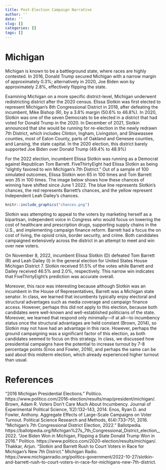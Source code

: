 ```yaml
---
title: Post-Election Campaign Narrative
author: ''
date: ''
slug: []
categories: []
tags: []
---
```


# Michigan

Michigan is known to be a battleground state, where races are highly contested. In 2016, Donald Trump secured Michigan with a narrow margin of approximately 0.3%; alternatively in 2020, Joe Biden won by approximately 2.8%, effectively flipping the state. 

Examining Michigan on a more specific district-level, Michigan underwent redistricting district after the 2020 census. Elissa Slotkin was first elected to represent Michigan's 8th Congressional District in 2018, after defeating the incumbent, Mike Bishop (R), by a 3.8% margin (50.6% to 46.8%). In 2020, Slotkin was one of the seven Democrats to be elected in a district that had voted for Donald Trump in the 2020. In December of 2021, Slotkin announced that she would be running for re-election in the newly redrawn 7th District, which includes Clinton, Ingham, Livingston, and Shiawassee counties, most of Eaton County, parts of Oakland and Genesee counties, and Lansing, the state capital. In the 2020 election, this district barely supported Joe Biden over Donald Trump (49.4% to 48.9%)

For the 2022 election, incumbent Elissa Slotkin was running as a Democrat against Republican Tom Barrett.  FiveThirtyEight had Elissa Slotkin as being “slightly favored to win Michigan’s 7th District.” Out of a sample of 100 simulated outcomes, Elissa Slotkin won 65 in 100 times and Tom Barrett won 35 in 100 times. The image below shows how these chances of winning have shifted since June 1 2022. The blue line represents Slotkin's chances, the red represents Barrett's chances, and the yellow represent Independent Leah Dailey's chances.
```r
knitr::include_graphics("chances.png")
```


Slotkin was attempting to appeal to the voters by marketing herself as a bipartisan, independent voice in Congress who would focus on lowering the cost of healthcare and prescription drugs, supporting supply chains in the U.S., and implementing campaign finance reform. Barrett had a focus the on cost of living, the opioid crisis, border security, and crime. Both candidates campaigned extensively across the district in an attempt to meet and win over new voters.

On November 8, 2022, incumbent Elissa Slotkin (D) defeated Tom Barrett (R) and Leah Dailey (I) in the general election for United States House Michigan District 7. Slotkin received 51.5% of the votes while Barrett and Dailey received 46.5% and 2.0%, respectively. This narrow win indicates that FiveThirtyEight’s prediction was accurate overall. 

Moreover, this race was interesting because although Slotkin was an incumbent in the House of Representatives, Barrett was a Michigan state senator. In class, we learned that incumbents typically enjoy electoral and structural advantages such as media coverage and campaign finance access. However, perhaps this did not apply to this election, because both candidates were well-known and well-established politicians of the state. Moreover, we learned that respond only minimally—if at all—to incumbency status once the structural advantages are held constant (Brown, 2014), so Slotkin may not have had an advantage in this race. However, perhaps the ground campaigning was a significant factor of this election, as both candidates seemed to focus on this strategy. In class, we discussed how presidential campaigns have the potential to increase turnout by 7-8 percentage points (Enos and Fowler, 2016), and perhaps the same can be said about this midterm election, which already experienced higher turnout than usual.

# References
“2016 Michigan Presidential Elections.” Politico. https://www.politico.com/2016-election/results/map/president/michigan/.
Brown, Adam R. Voters Don’t Care Much About Incumbency. Journal of Experimental Political Science, 1(2):132–143, 2014.
Enos, Ryan D. and Fowler, Anthony. Aggregate Effects of Large-Scale Campaigns on Voter Turnout. Political Science Research and Methods, 6(4):733–751, 2016.
“Michigan’s 7th Congressional District Election, 2022.” Ballotpedia. https://ballotpedia.org/Michigan%27s_7th_Congressional_District_election,_2022. 
“Joe Biden Won in Michigan, Flipping a State Donald Trump Won in 2016.” Politico. https://www.politico.com/2020-election/results/michigan/. 
Thakkar, Arjun. "Slotkin and Barrett Rush to Court Voters in Race for Michigan’s New 7th District." Michigan Radio. https://www.michiganradio.org/politics-government/2022-10-27/slotkin-and-barrett-rush-to-court-voters-in-race-for-michigans-new-7th-district. 